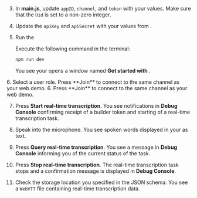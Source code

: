 <PlatformWrapper platform="web">

3.  In **main.js**, update `appID`, `channel`, and `token` with your values. Make sure that the `Uid` is set to a non-zero integer.

3.  Update the `apiKey` and `apiSecret` with your values from <Vg k="CONSOLE" />.

3.  Run the <Vpl k="CLIENT" />

    Execute the following command in the terminal:
    ```bash
    npm run dev
    ```
    You see your <Vpl k="CLIENT" /> opens a window named **Get started with <Vpd k="PRODUCT" />**.

<ProductWrapper product="interactive-live-streaming">
6. Select a user role. Press **Join** to connect to the same channel as your web demo.
</ProductWrapper>

<ProductWrapper notAllowed="interactive-live-streaming">
6. Press **Join** to connect to the same channel as your web demo.
</ProductWrapper>

7. Press **Start real-time transcription**. You see notifications in **Debug Console** confirming receipt of a builder token and starting of a real-time transcription task.

7. Speak into the microphone. You see spoken words displayed in your <Vpl k="CLIENT" /> as text.

7. Press **Query real-time transcription**. You see a message in **Debug Console** informing you of the current status of the task.

7. Press **Stop real-time transcription**. The real-time transcription task stops and a confirmation message is displayed in **Debug Console**.

7. Check the storage location you specified in the JSON schema. You see a `WebVTT` file containing real-time transcription data.

</PlatformWrapper>
